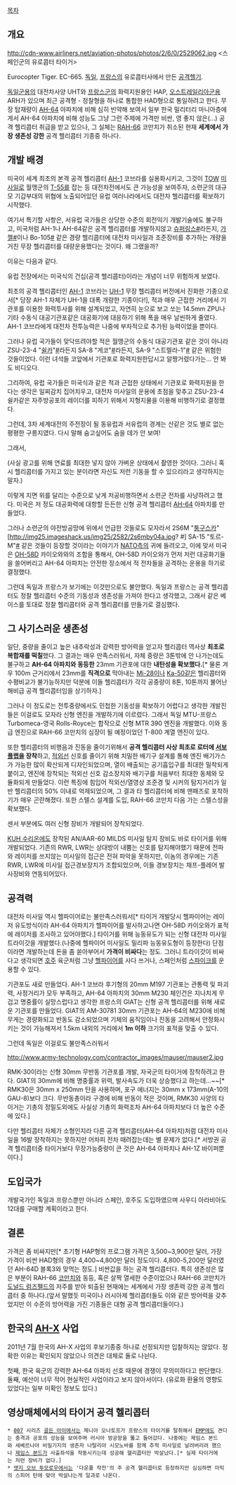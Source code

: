 [[목차]]

== 개요 ==
http://cdn-www.airliners.net/aviation-photos/photos/2/6/0/2529062.jpg
<스페인군의 유로콥터 타이거>

Eurocopter Tiger. EC-665. [[독일]], [[프랑스]]의 유로콥터사에서 만든 [[공격헬기]].

[[독일군]]용의 대전차사양 UHT와 [[프랑스군]]의 화력지원용인 HAP, [[오스트레일리아군]]용 ARH가 있으며 최근 공격형 - 정찰형을 하나로 통합한 HAD형으로 통일하려고 한다. 무장 탑재량이 [[AH-64]] 아파치에 비해 심히 빈약해 보여서 일부 한국 밀리터리 마니아층에게서 AH-64 아파치에 비해 성능도 그냥 그런 주제에 가격만 비싼, 영 좋지 않은(...) 공격 헬리콥터 취급을 받고 있으나, 그 실체는 [[RAH-66]] 코만치가 취소된 현재 '''세계에서 가장 생존성 강한''' 공격 헬리콥터 기종중 하나다.

== 개발 배경 ==
미국이 세계 최초의 본격 공격 헬리콥터 [[AH-1]] 코브라를 실용화시키고, 그것이 [[TOW]] [[미사일]]로 월맹군의 [[T-55]]를 잡는 등 대전차전에서도 큰 가능성을 보여주자, 소련군의 대규모 기갑부대의 위협에 노출되어있던 유럽 여러나라에서도 대전차 헬리콥터를 확보하기 시작했다.

여기서 특기할 사항은, 서유럽 국가들은 상당한 수준의 회전익기 개발기술에도 불구하고, 미국처럼 AH-1나 AH-64같은 공격 헬리콥터를 개발하지않고 [[슈퍼링스]][http://www.army-technology.com/projects/lynx-mk7/images/4-Lynx-helicopter.jpg #]라든지, [[가젤]][http://pds19.egloos.com/pds/201009/29/18/f0083218_4ca306de5b0ee.jpg #]이나 Bo-105[http://i631.photobucket.com/albums/uu38/kilomuse/Helicopters/BO105PPAH-1antiankhelicopterswithHO.jpg #] 같은 경량 헬리콥터에 대전차 미사일과 조준장비를 추가하는 개량을 거친 무장 헬리콥터를 대량운용했다는 것이다. 왜 그랬을까?

이유는 다음과 같다.

유럽 전장에서는 미국식의 건십(공격 헬리콥터)이라는 개념이 너무 위험하게 보였다.

최초의 공격 헬리콥터인 [[AH-1]] 코브라는 [[UH-1]] 무장 헬리콥터 버전에서 진화한 기종으로서[* 당장 AH-1 자체가 UH-1을 대폭 개량한 기종이다!], 적과 매우 근접한 거리에서 기관포를 이용한 화력투사를 위해 설계되었고, 자연히 눈으로 보고 쏘는 14.5mm ZPU나 기타 수동식 대공기관포같은 대공화기에 대응하기 위해 폭을 매우 날씬하게 줄였다. AH-1 코브라에게 대전차 전투능력은 나중에 부차적으로 추가된 능력이었을 뿐이다.

그러나 유럽 국가들이 맞닥뜨려야할 적은 월맹군의 수동식 대공기관포 같은 것이 아니라 ZSU-23-4 "[[쉴카]]"[http://www.military-today.com/artillery/zsu_23_4_shilka.jpg #]라든지 SA-8 "게코"[http://www.armyrecognition.com/customer/thierry/czeh_republic/sa8_01.JPG #]라든지, SA-9 "스트렐라-1"[http://www.armyrecognition.com/customer/thierry/hungary/sa9gaskin_01.JPG #] 같은 위험한 것들이었다. 이런 녀석들 코앞에서 기관포로 화력지원한답시고 알짱거렸다가는... 안 봐도 비디오다.

그리하여, 유럽 국가들은 미국식과 같은 적과 근접한 상태에서 기관포로 화력지원을 한다는 생각은 일찌감치 집어치우고, 대전차 미사일의 운용에 초점을 맞추고 ZSU-23-4 쉴카같은 자주방공포의 레이더를 피하기 위해서 지형지물을 이용해 비행하기로 결정했다.

그런데, 3차 세계대전의 주전장이 될 동유럽과 서유럽의 경계는 산같은 것도 별로 없는 평평한 구릉지였다. 다시 말해 숨고싶어도 숨을 데가 안 보여!

그래서,

{{{#!html
<object width="480" height="385"><param name="movie" value="http://www.youtube.com/v/pNWCSE9BaW0?fs=1&amp;hl=ko_KR"></param><param name="allowFullScreen" value="true"></param><param name="allowscriptaccess" value="always"></param><embed src="http://www.youtube.com/v/pNWCSE9BaW0?fs=1&amp;hl=ko_KR" type="application/x-shockwave-flash" allowscriptaccess="always" allowfullscreen="true" width="480" height="385"></embed></object></embed></object>}}}
(사실 광고를 위해 연료를 최대한 넣지 않아 가벼운 상태에서 촬영한 것이다. 그러니 혹시 헬리콥터를 가지고 있는 분이라면 자신도 저런 기동을 할 수 있으리라고 생각하지는 말자.)

이렇게 지면 위를 달리는 수준으로 낮게 저공비행하면서 소련군 전차를 사냥하려고 했다. 미국은 저 정도 대공화력에 대항할 든든한 신형 공격 헬리콥터 [[AH-64]] 아파치를 만들었다.

그러나 소련군의 야전방공망에 위에서 언급한 것들로도 모자라서 2S6M "[[퉁구스카]]"[http://img25.imageshack.us/img25/2582/2s6mby04a.jpg? #] SA-15 "토르-M"[http://media.defenseindustrydaily.com/images/ORD_SAM_SA-15_Radar_lg.jpg #] 같은 것들이 등장할 것이라는 이야기가 [[NATO]]측의 귀에 들려오고, 이에 맞서 미국은 [[OH-58]]D 카이오와와의 조합을 통해서, OH-58D 카이오와가 먼저 저런 대공화기들을 쓸어버리고 AH-64 아파치는 안전한 장소에서 적 전차들을 공격하는 운용을 하기로 결정했다.

그런데 독일과 프랑스가 보기에는 이것만으로도 불안했다. 독일과 프랑스는 공격 헬리콥터도 정찰 헬리콥터 수준의 기동성과 생존성을 가져야 한다고 생각했고, 그래서 같은 베이스를 토대로 정찰 헬리콥터와 공격 헬리콥터를 만들기로 결심했다.

== 그 사기스러운 생존성 ==
일단, 중량을 줄이고 높은 내추락성과 강력한 방어력을 얻고자 헬리콥터 역사상 '''최초로 복합재를 떡칠'''했다. 그 결과는 매우 만족스러워서, 자체 중량은 3톤밖에 안 나가는데도 불구하고 '''AH-64 아파치와 동등한''' 23mm 기관포에 대한 '''내탄성을 확보했다.'''[* 물론 겨우 100m 근거리에서 23mm를 '''직격으로''' 막아내는 [[Mi-28]]이나 [[Ka-50]]같은 헬리콥터와 수평비교가 불가능하지만 덕분에 이들 헬리콥터가 각각 공중량이 8톤, 10톤까지 불어난 해비급 공격 헬리콥터임을 상기하자.]

그러나 이 정도로는 전투중량에서도 민첩한 기동성을 확보하기 어렵다고 생각한 개발진들은 이걸로도 모자라 신형 엔진을 개발하기에 이르렀다. 그래서 독일 MTU-프랑스 Turbomeca-영국 Rolls-Royce는 합작으로 신형 MTR 390 엔진을 개발했다. 이와 동급 엔진으로 RAH-66 코만치의 심장이 될 예정이었던 T-800 계열 엔진이 있다.

또한 헬리콥터의 비행음과 진동을 줄이기위해서 '''공격 헬리콥터 사상 최초로 로터에 [[서보]] [[플랩]]을 장착'''하고, [[적외선]] 신호를 줄이기 위해 치밀한 배기구 설계를 통해 엔진 배기가스가 가능한 많이 확산되게 디자인되었으며, 열이 배출되는 공기흡입구를 최대한 밀착되게 붙이고, 엔진에 장착되는 적외선 신호 감소장치와 배기구를 처음부터 최대한 동체와 모듈화되게 만들었다. 이런 특징에 힘입어 적외선/열영상 조준경 및 시커의 탐지거리가 일반 헬리콥터의 50% 이내로 억제되었으며, 그 결과 타 헬리콥터에 비해 맨패즈로 포착하기가 매우 곤란해졌다. 또한 스텔스 설계를 도입, RAH-66 코만치 다음 가는 스텔스성을 확보했다.

센서 부분에도 여러 신형 장비가 개발되어 장착되었다.

[[KUH 수리온]]에도 장착된 AN/AAR-60 MILDS 미사일 탐지 장비도 바로 타이거를 위해 개발되었다. 기존의 RWR, LWR는 상대방이 내뿜는 신호를 탐지해야했기 때문에 전파와 레이저를 쓰지않는 미사일의 접근은 전혀 파악을 못하지만, 이놈의 경우에는 기존 RWR, LWR에 미사일 접근경보장치가 조합되었으며, 이들 경보장치는 채프-플레어 발사장비와 연동되어있다.

== 공격력 ==
대전차 미사일 역시 헬파이어로는 불만족스러워서[* 타이거 개발당시 헬파이어는 레이저 유도방식이라 AH-64 아파치가 헬파이어를 발사하고나면 OH-58D 카이오와가 표적에 레이저를 조사하고 있어야했다.] 타이거를 위해 능동유도가 되는 신형 대전차 미사일 트라이갓을 개발했다.(나중에 헬파이어 미사일도 밀리파 능동유도형이 등장한다) 단점이라면 개발하는데 돈을 좀 쏟아부어서 '''가격이 비싸다'''는 정도. 그러니 트라이갓이 비싸다고 생각되면 [[호주]] 육군처럼 그냥 [[헬파이어]]를 사다 쓰거나, 스페인처럼 [[스파이크]]를 운용할 수 있다.

기관포도 새로 만들었다. AH-1 코브라 후기형의 20mm M197 기관포는 관통력 및 파괴력, 사정거리가 모두 부족하고, AH-64 아파치의 30mm M230 체인건은 지나치게 무겁고 명중률이 실망스럽다고 생각한 프랑스의 GIAT는 신형 공격 헬리콥터를 위해 새로운 기관포를 만들었다. GIAT의 AM-30781 30mm 기관포는 AH-64의 M230에 비해 무게는 경량화되고 반동도 감소되었으며 기체의 움직임이나 진동을 고려해서 안정화시키는 것이 가능해져서 1.5km 내외의 거리에서 '''1m 이하''' 크기의 표적을 맞출 수 있다.

그런데 독일은 이걸로도 불만족스러워서

http://www.army-technology.com/contractor_images/mauser/mauser2.jpg

RMK-30이라는 신형 30mm 무반동 기관포를 개발, 자국군의 타이거에 장착하려고 한다. GIAT의 30mm에 비해 명중률과 위력, 발사속도가 더욱 상승했다고 하는데...~~[* RMK30은 30mm x 250mm 탄을 사용하며, 포구 에너지는 30mm x 173mm(A-10의 GAU-8)보다 크다. 무반동총이라 구경에 비해 반동이 적은 것이며, RMK30 사양의 타이거는 기총의 정밀도외에도 사실상 기총의 화력조차 AH-64 아파치보다 더 높은 수준에 있다.]

다만 헬리콥터 자체가 소형인지라 다른 공격 헬리콥터(AH-64 아파치)처럼 대전차 미사일을 16발 장착하지는 못하지만 어차피 전차 때려잡는데는 별 문제가 없다.[* 서방권 공격 헬리콥터중 타이거보다 무장가능중량이 큰 것은 AH-64 아파치나 AH-1Z 바이퍼뿐이다.]

== 도입국가 ==
개발국가인 독일과 프랑스뿐만 아니라 스페인, 호주도 도입하였으며 사우디 아라비아도 12대를 구매할 계획이라고 한다.

== 결론 ==
가격은 좀 비싸지만[* 초기형 HAP형의 프로그램 가격은 3,500~3,900만 달러, 가장 가격이 비싼 HAD형의 경우 4,400~4,800만 달러 정도이다. 4,800-5,200만 달러였던 AH-64D 블록3와 맞먹는 정도.] 비싼값을 하는 공격 헬리콥터다. 특히 생존성은 많은 부분이 RAH-66 [[코만치]]와 동등, 혹은 살짝 열세한 수준이었으나 RAH-66 코만치가 [[도널드 럼즈펠드]]의 저주를 받아 퇴출된 현재에는 세계에서 가장 생존력 강한 공격 헬리콥터 중 하나다.(앞서 말했듯 미국이나 러시아제 헬리콥터들도 이와 같은 방어력을 갖추었지만 이 수준의 방어력을 가진 기종들은 대형 공격 헬리콥터들이다.)

== 한국의 [[AH-X]] 사업 ==
2011년 7월 한국의 AH-X 사업의 후보기종중 하나로 선정되지만 입찰하지는 않았다. 정확한 이유는 확인되지 않았으나 의견은 대체로 둘로 나뉜다.

첫째, 한국 육군의 강력한 AH-64 아파치 선호 때문에 경쟁이 무의미하다고 판단했다.
둘째, 예산이 너무 적어 현실적인 사업이라고 보지 않아서이다. (유로화 환율의 영향도 있었다는 일부 미확인 정보도 있다.)

== 영상매체에서의 타이거 공격 헬리콥터 ==
 * [[007]] 시리즈 [[골든 아이]]에서는 제니아 오나토프가 프랑스의 타이거를 탈취해서 [[EMP]]에도 견디는 충격과 공포의 성능을 보여주며 러시아 방공망을 뚫고 들어갔다. 나중에는 제임스 본드와 세베르나야 비밀기지의 생존자 나탈리아 시모노바를 함께 추적 미사일로 날려버리려 했으나 [[제임스 본드]]가 사출좌석을 작동시키는데 성공해 헬리콥터만 박살났다.[* 실제 타이거에는 저런 장비가 없다.]
 * [[엣지 오브 투모로우]]에서는 '다운폴 작전'의 주 공격 헬리콥터로 등장하지만 심심하면 미믹의 스피어 탄에 맞아 박살나는게 일과로 나온다.
